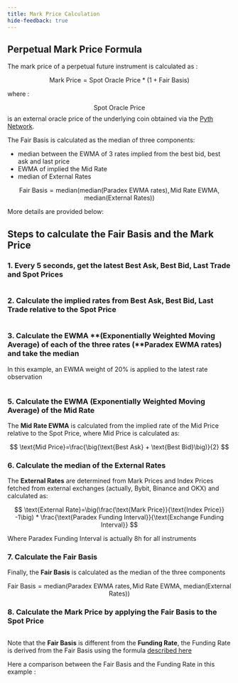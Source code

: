 ```yaml
---
title: Mark Price Calculation
hide-feedback: true
---
```

## **Perpetual Mark Price Formula**

The mark price of a perpetual future instrument is calculated as :

$$
\text{Mark Price}=\text{Spot Oracle Price}*(1+\text{Fair Basis})
$$

where :

$$\text{Spot Oracle Price}$$ is an external oracle price of the underlying coin obtained via the [Pyth Network](https://pyth.network/price-feeds).

The Fair Basis is calculated as the median of three components:

* median between the EWMA of 3 rates implied from the best bid, best ask and last price
* EWMA of implied the Mid Rate
* median of External Rates

$$
\text{Fair Basis}=\text{median}\big(\text{median(Paradex EWMA rates)}, \text{Mid Rate EWMA, median(External Rates)})
$$

More details are provided below:

## **Steps to calculate the Fair Basis and the Mark Price**

### 1. Every 5 seconds, get the latest Best Ask, Best Bid, Last Trade and Spot Prices

<Frame caption="Example with SOL-USD-PERP best bid, best ask, last trade price and spot price">
<img src="../../assets/Screenshot 2024-07-04 at 11.24.42.png" alt=""/>
</Frame>

### 2. Calculate the implied rates from Best Ask, Best Bid, Last Trade relative to the Spot Price

<Frame caption="Rates implied from SOL-USD-PERP best bid, best ask and last trade price relative to the spot price">
<img src="../../assets/Screenshot 2024-07-04 at 11.24.53.png" alt=""/>
</Frame>

### 3. Calculate the EWMA **(Exponentially Weighted Moving Average) of each of the three rates (**Paradex EWMA rates) **and take the median**

In this example, an EWMA weight of 20% is applied to the latest rate observation

<Frame caption="EWMA of SOL-USD-PERP rates implied from best bid, best ask and last trade price relative to the spot price">
<img src="../../assets/Screenshot 2024-07-04 at 11.25.00.png" alt=""/>
</Frame>

### 5. Calculate the EWMA **(Exponentially Weighted Moving Average) of the Mid Rate**

The **Mid Rate EWMA** is calculated from the implied rate of the Mid Price relative to the Spot Price, where Mid Price is calculated as:

$$
\text{Mid Price}=\frac{\big(\text{Best Ask} + \text{Best Bid}\big)}{2}
$$

### 6. Calculate the median of the External Rates

The **External Rates** are determined from Mark Prices and Index Prices fetched from external exchanges (actually, Bybit, Binance and OKX) and calculated as:

$$
\text{External Rate}=\big(\frac{\text{Mark Price}}{\text{Index Price}} -1\big) * \frac{\text{Paradex Funding Interval}}{\text{Exchange Funding Interval}}
$$

Where Paradex Funding Interval is actually 8h for all instruments

### 7. Calculate the Fair Basis

Finally, the **Fair Basis** is calculated as the median of the three components

$$
\text{Fair Basis}=\text{median}\big(\text{Paradex EWMA rates}, \text{Mid Rate EWMA, median(External Rates)})
$$

### 8. Calculate the Mark Price by applying the Fair Basis to the Spot Price

<Frame caption="SOL-USD-PERP mark price compared to the underlying spot price">
<img src="../../assets/Screenshot 2024-07-04 at 11.27.53.png" alt=""/>
</Frame>

Note that the **Fair Basis** is different from the **Funding Rate**, the Funding Rate is derived from the Fair Basis using the formula [described here](funding-mechanism#funding-rate)

Here a comparison between the Fair Basis and the Funding Rate in this example :

<Frame caption="SOL-USD-PERP fair basis and funding rate">
<img src="../../assets/Screenshot 2024-07-04 at 11.36.04.png" alt=""/>
</Frame>
